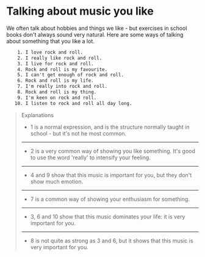 # Talking about music you like

We often talk about hobbies and things we like - but exercises in school books don't always sound very natural. Here are some ways of talking about something that you like a lot.

```txt
    1. I love rock and roll.
    2. I really like rock and roll.
    3. I live for rock and roll.
    4. Rock and roll is my favourite.
    5. I can't get enough of rock and roll.
    6. Rock and roll is my life.
    7. I'm really into rock and roll.
    8. Rock and roll is my thing.
    9. I'm keen on rock and roll.
   10. I listen to rock and roll all day long.
```

> Explanations
>
> - 1 is a normal expression, and is the structure normally taught in school - but it's not he most common.
>
> ---
>
> - 2 is a very common way of showing you like something. It's good to use the word 'really' to intensify your feeling.
>
> ---
>
> - 4 and 9 show that this music is important for you, but they don't show much emotion.
>
> ---
>
> - 7 is a common way of showing your enthusiasm for something.
>
> ---
>
> - 3, 6 and 10 show that this music dominates your life: it is very important for you.
>
> ---
>
> - 8 is not quite as strong as 3 and 6, but it shows that this music is very important for you.
